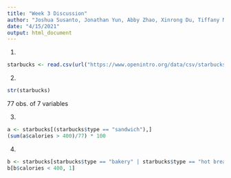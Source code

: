 ```yaml
---
title: "Week 3 Discussion"
author: "Joshua Susanto, Jonathan Yun, Abby Zhao, Xinrong Du, Tiffany Minami"
date: "4/15/2021"
output: html_document
---
```


1.
```r
starbucks <- read.csv(url("https://www.openintro.org/data/csv/starbucks.csv"))
```

2.
```r
str(starbucks)
```
77 obs. of  7 variables

3.
```r
a <- starbucks[(starbucks$type == "sandwich"),]
(sum(a$calories > 400)/77) * 100
```

4.
```r
b <- starbucks[starbucks$type == "bakery" | starbucks$type == "hot breakfast",]
b[b$calories < 400, 1]
```

